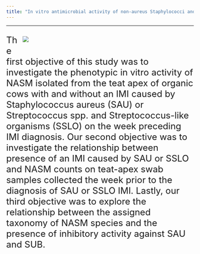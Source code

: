 ```yaml
---
title: "In vitro antimicrobial activity of non-aureus Staphylococci and Mammaliicocci against Staphylococcus aureus and Streptococcus uberis and their relationship with the presence of intramammary infections in organic dairy cows"
---
```


***

<div style="float: right; width: 460px; margin: 0 0 10px 10px;">
![](./photos/lab_work.jpg)

</div>

<font size="5">

The first objective of this study was to investigate the phenotypic in vitro activity of NASM isolated from the teat apex of organic cows with and without an IMI caused by Staphylococcus aureus (SAU) or Streptococcus spp. and Streptococcus-like organisms (SSLO) on the week preceding IMI diagnosis. Our second objective was to investigate the relationship between presence of an IMI caused by SAU or SSLO and NASM counts on teat-apex swab samples collected the week prior to the diagnosis of SAU or SSLO IMI. Lastly, our third objective was to explore the relationship between the assigned taxonomy of NASM species and the presence of inhibitory activity against SAU and SUB. 

 </font>
</div>
